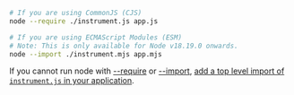 ```bash
# If you are using CommonJS (CJS)
node --require ./instrument.js app.js

# If you are using ECMAScript Modules (ESM)
# Note: This is only available for Node v18.19.0 onwards.
node --import ./instrument.mjs app.mjs
```

<Alert level="warning" title="Alternative">

If you cannot run node with [--require](https://nodejs.org/api/cli.html#-r---require-module) or [--import](https://nodejs.org/api/cli.html#--importmodule), [add a top level import of `instrument.js` in your application](/platforms/javascript/guides/node/initialize-sentry/add-as-toplevel-import).

</Alert>

